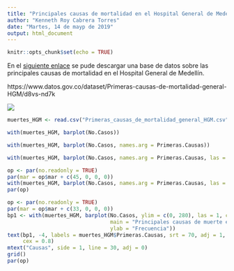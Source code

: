 ```yaml
---
title: "Principales causas de mortalidad en el Hospital General de Medellín"
author: "Kenneth Roy Cabrera Torres"
date: "Martes, 14 de mayp de 2019"
output: html_document
---
```


```r
knitr::opts_chunk$set(echo = TRUE)
```


En el [siguiente enlace](https://www.datos.gov.co/dataset/Primeras-causas-de-mortalidad-general-HGM/d8vs-nd7k) se pude descargar una base de datos 
sobre las principales causas de mortalidad en el Hospital 
General de Medellín.

https://www.datos.gov.co/dataset/Primeras-causas-de-mortalidad-general-HGM/d8vs-nd7k

![](causas_de_mortalidad_HGM.png)

```r
muertes_HGM <- read.csv("Primeras_causas_de_mortalidad_general_HGM.csv")
```

```r
with(muertes_HGM, barplot(No.Casos))
```

```r
with(muertes_HGM, barplot(No.Casos, names.arg = Primeras.Causas))
```

```r
with(muertes_HGM, barplot(No.Casos, names.arg = Primeras.Causas, las = 2))
```

```r
op <- par(no.readonly = TRUE)
par(mar = op$mar + c(45, 0, 0, 0))
with(muertes_HGM, barplot(No.Casos, names.arg = Primeras.Causas, las = 2))
par(op)
```

```r
op <- par(no.readonly = TRUE)
par(mar = op$mar + c(33, 0, 0, 0))
bp1 <- with(muertes_HGM, barplot(No.Casos, ylim = c(0, 280), las = 1, col = "chocolate",
                                 main = "Principales causas de muerte en 2018 en el HGM",
                                 ylab = "Frecuencia"))
text(bp1, -4, labels = muertes_HGM$Primeras.Causas, srt = 70, adj = 1, xpd = TRUE,
     cex = 0.8)
mtext("Causas", side = 1, line = 30, adj = 0)
grid()
par(op)
```

